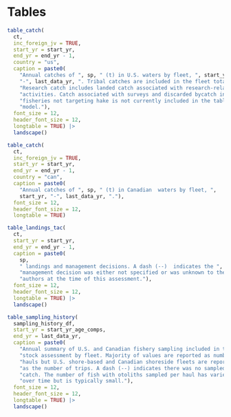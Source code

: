 \newpage

\rfoot{Tables}

# Tables {#sec:tables}

```r
table_catch(
  ct,
  inc_foreign_jv = TRUE,
  start_yr = start_yr,
  end_yr = end_yr - 1,
  country = "us",
  caption = paste0(
    "Annual catches of ", sp, " (t) in U.S. waters by fleet, ", start_yr,
    "-", last_data_yr, ". Tribal catches are included in the fleet totals. ",
    "Research catch includes landed catch associated with research-related ",
    "activities. Catch associated with surveys and discarded bycatch in ",
    "fisheries not targeting hake is not currently included in the table or ",
    "model."),
  font_size = 12,
  header_font_size = 12,
  longtable = TRUE) |> 
  landscape()
```

\clearpage

```r
table_catch(
  ct,
  inc_foreign_jv = TRUE,
  start_yr = start_yr,
  end_yr = end_yr - 1,
  country = "can",
  caption = paste0(
    "Annual catches of ", sp, " (t) in Canadian  waters by fleet, ",
    start_yr, "-", last_data_yr, "."),
  font_size = 12,
  header_font_size = 12,
  longtable = TRUE)
```


```r
table_landings_tac(
  ct,
  start_yr = start_yr,
  end_yr = end_yr - 1,
  caption = paste0(
    sp,
    " landings and management decisions. A dash (--)  indicates the ",
    "management decision was either not specified or was unknown to the ",
    "authors at the time of this assessment."),
  font_size = 12,
  header_font_size = 12,
  longtable = TRUE) |> 
  landscape()
```

```r
table_sampling_history(
  sampling_history_df,
  start_yr = start_yr_age_comps,
  end_yr = last_data_yr,
  caption = paste0(
    "Annual summary of U.S. and Canadian fishery sampling included in this ",
    "stock assessment by fleet. Majority of values are reported as number of ",
    "hauls but U.S. shore-based and Canadian shoreside fleets are reported ",
    "as the number of trips. A dash (--) indicates there was no sampled ",
    "catch. The number of fish with otoliths sampled per haul has varied ",
    "over time but is typically small."),
  font_size = 12,
  header_font_size = 12,
  longtable = TRUE) |> 
  landscape()
```

\clearpage

<!-- \begin{landscape} -->
<!-- \pagestyle{mylandscape} -->
<!-- \centering -->
<!-- ```{r main-us-cp-age-data-table, results = "asis", echo = FALSE} -->
<!-- make.us.age.data.table( -->
<!--   us_cp_age_df, -->
<!--   fleet = 1, -->
<!--   start_yr = end_yr - num_recent_yrs, -->
<!--   end_yr = last_data_yr, -->
<!--   xcaption = paste0( -->
<!--     "Recent age-proportion data used in the assessment for the U.S. ", -->
<!--     "Catcher-Processor fleet. Proportions are calculated from numbers of ", -->
<!--     "individuals in each age group. Age 15 is an accumulator group."), -->
<!--   xlabel = "tab:main-us-cp-age-data", -->
<!--   font.size = 10, -->
<!--   space.size = 11, -->
<!--   decimals = 2) -->
<!-- ``` -->

<!-- ```{r main-us-ms-data-table, results = "asis", echo = FALSE} -->
<!-- make.us.age.data.table( -->
<!--   us_ms_age_df, -->
<!--   fleet = 2, -->
<!--   start_yr = end_yr - num_recent_yrs, -->
<!--   end_yr = last_data_yr, -->
<!--   xcaption = paste0( -->
<!--     "Recent age-proportion data used in the assessment for the U.S. ", -->
<!--     "Mothership fleet. Proportions are calculated from numbers of ", -->
<!--     "individuals in each age group. Age 15 is an accumulator group."), -->
<!--   xlabel = "tab:main-us-ms-age-data", -->
<!--   font.size = 10, -->
<!--   space.size = 11, -->
<!--   decimals = 2) -->
<!-- ``` -->
<!-- \end{landscape} -->
<!-- \pagestyle{fancy} -->

<!-- \begin{landscape} -->
<!-- \pagestyle{mylandscape} -->
<!-- \centering -->
<!-- ```{r main-us-shore-age-data-table, results = "asis", echo = FALSE} -->
<!-- make.us.age.data.table( -->
<!--   us_ss_age_df, -->
<!--   fleet = 3, -->
<!--   start_yr = end_yr - num_recent_yrs, -->
<!--   end_yr = last_data_yr, -->
<!--   xcaption = paste0( -->
<!--     "Recent age-proportion data used in the assessment for the U.S. ", -->
<!--     "Shore-Based fleet. Proportions are calculated from numbers of ", -->
<!--     "individuals in each age group. Age 15 is an accumulator group."), -->
<!--   xlabel = "tab:main-us-shore-age-data", -->
<!--   font.size = 10, -->
<!--   space.size = 11, -->
<!--   decimals = 2) -->
<!-- ``` -->

<!-- ```{r main-can-shore-age-data-table, results = "asis", echo = FALSE} -->
<!-- make.can.age.data.table( -->
<!--   can_ages_lst, -->
<!--   can_ss_num_fish, -->
<!--   fleet = 1, -->
<!--   start_yr = end_yr - num_recent_yrs, -->
<!--   end_yr = last_data_yr, -->
<!--   xcaption = paste0( -->
<!--     "Recent age-proportion data used in the assessment for the Canadian ", -->
<!--     "Shoreside fleet. Proportions are calculated from numbers of individuals ", -->
<!--     "in each age group. Age 15 is an accumulator group."), -->
<!--   xlabel = "tab:main-can-shore-age-data", -->
<!--   font.size = 10, -->
<!--   space.size = 11, -->
<!--   decimals = 2) -->
<!-- ``` -->
<!-- \end{landscape} -->
<!-- \pagestyle{fancy} -->

<!-- \begin{landscape} -->
<!-- \pagestyle{mylandscape} -->
<!-- \centering -->
<!-- ```{r main-can-ft-age-data-table, results = "asis", echo = FALSE} -->
<!-- make.can.age.data.table( -->
<!--   can_ages_lst, -->
<!--   can_ft_num_fish, -->
<!--   fleet = 2, -->
<!--   start_yr = end_yr - num_recent_yrs, -->
<!--   end_yr = last_data_yr, -->
<!--   xcaption = paste0( -->
<!--     "Recent age-proportion data used in the assessment for the Canadian ", -->
<!--     "freezer-trawler fleet. Proportions are calculated from numbers of ", -->
<!--     "individuals in each age group. Age 15 is an accumulator group."), -->
<!--   xlabel = "tab:main-can-ft-age-data", -->
<!--   font.size = 10, -->
<!--   space.size = 11, -->
<!--   decimals = 2) -->
<!-- ``` -->

<!-- \clearpage -->

<!-- ```{r main-all-age-data-fishery-table, results = "asis", echo = FALSE} -->
<!-- make.input.age.data.table( -->
<!--   base_model, -->
<!--   fleet = 1, -->
<!--   start_yr = start_yr_age_comps, -->
<!--   end_yr = last_data_yr, -->
<!--   csv.dir = output_csv_dir, -->
<!--   xcaption = paste0( -->
<!--     "Aggregated fishery age-proportion data used in the base model. ", -->
<!--     "Proportions are calculated from numbers of individuals in each age ", -->
<!--     "group where the contributions from each fleet are weighted by the ", -->
<!--     "catch in that fleet. Sample sizes are sum of hauls and trips from ", -->
<!--     "individual fleets (shown in preceding tables) as described in ", -->
<!--     "Section~\\@ref(sec:data-fishery-biological-data). Age 15 is an ", -->
<!--     "accumulator group for comparing observed and expected proportions."), -->
<!--   xlabel = "tab:main-all-age-data-fishery", -->
<!--   font.size = 10, -->
<!--   space.size = 11, -->
<!--   decimals = 2) -->
<!-- ``` -->
<!-- \end{landscape} -->
<!-- \pagestyle{fancy} -->
<!-- \clearpage -->

<!-- \begin{landscape} -->
<!-- \pagestyle{mylandscape} -->
<!-- \centering -->
<!-- ```{r main-all-age-survey-table, results = "asis", echo = FALSE} -->
<!-- make.input.age.data.table( -->
<!--   base_model, -->
<!--   fleet = 2, -->
<!--   start_yr = survey_start_yr, -->
<!--   end_yr = survey_end_yr, -->
<!--   csv.dir = output_csv_dir, -->
<!--   xcaption = paste0( -->
<!--     "Survey age-proportion data used in the base model. Proportions are ", -->
<!--     "calculated from numbers of individuals in each age group. Age 15 is an ", -->
<!--     "accumulator group."), -->
<!--   xlabel = "tab:main-all-age-data-survey", -->
<!--   font.size = 10, -->
<!--   space.size = 11, -->
<!--   decimals = 2) -->
<!-- ``` -->
<!-- \end{landscape} -->
<!-- \pagestyle{fancy} -->

<!-- ```{r main-survey-history-table, results = "asis", echo = FALSE} -->
<!-- make.survey.history.table( -->
<!--   survey_history_df, -->
<!--   base_model$dat$CPUE, -->
<!--   digits = 3, -->
<!--   xcaption = paste0( -->
<!--     "Summary of the acoustic surveys from ", survey_start_yr, " to ", -->
<!--     survey_end_yr, "."), -->
<!--   xlabel = "tab:main-survey-history", -->
<!--   font.size = 10, -->
<!--   space.size = 11) -->
<!-- ``` -->

<!-- ```{r main-survey-by-country-table, results = "asis", echo = FALSE} -->
<!-- make.survey.by.country.table( -->
<!--   survey_by_country_df, -->
<!--   digits = 3, -->
<!--   xcaption = paste0( -->
<!--     "Summary of the acoustic survey age-2+ biomass attributed to each ", -->
<!--     "country."), -->
<!--   xlabel = "tab:main-survey-by-country", -->
<!--   font.size = 10, -->
<!--   space.size = 12) -->
<!-- ``` -->


<!-- ```{r main-maturity-ogives-table, results = "asis", echo = FALSE} -->
<!-- make.maturity.ogives.table( -->
<!--   maturity.ogives, -->
<!--   xcaption = paste0( -->
<!--     "Information on maturity and fecundity used in this assessment as shown ", -->
<!--     "in Figure~\\@ref(fig:main-maturity). The sample sizes refer to the ", -->
<!--     "subset of samples in Table~\\@ref(tab:main-ovaries) for which age ", -->
<!--     "readings and histological estimates of maturity have been completed. ", -->
<!--     "The mean weight (kg) is based on a much larger set of samples. Mean ", -->
<!--     "fecundity is the product of maturity and mean weight but note that ", -->
<!--     "year-specific fecundities from ", start_yr_age_comps, "--", last_data_yr, -->
<!--     " were used in the stock assessment. The values reported for ages 15 ", -->
<!--     "and above represent the average across all samples in this range."), -->
<!--   xlabel = "tab:main-ogives", -->
<!--   font.size = 10, -->
<!--   space.size = 11) -->
<!-- ``` -->

<!-- ```{r main-ovaries-table, results = "asis", echo = FALSE} -->
<!-- make.maturity.samples.table( -->
<!--   ovary_samples_df, -->
<!--   xcaption = paste0( -->
<!--     "Number of ", sp, " ovaries collected for histological analysis. The ", -->
<!--     "maturity ogive was determined from a subset of these samples (up to ", -->
<!--     "and including 2017; @JTC2018).", -->
<!--   xlabel = "tab:main-ovaries", -->
<!--   font.size = 10, -->
<!--   space.size = 11) -->
<!-- ``` -->
<!-- \clearpage -->

<!-- ```{r main-parameters-estimated-summary-table, results = "asis", echo = FALSE} -->
<!-- table_param_est_bounds( -->
<!--   base_model, -->
<!--   start.rec.dev.yr = recruit_dev_start_yr, -->
<!--   end.rec.dev.yr = end_yr - 1, -->
<!--   digits = 2, -->
<!--   xcaption = paste0( -->
<!--     "Summary of estimated model parameters and priors in the base model. ", -->
<!--     "The beta prior is parameterized with a mean and standard deviation. ", -->
<!--     "The lognormal prior is parameterized with the median and standard ", -->
<!--     "deviation in log space."), -->
<!--   xlabel = "tab:main-params-est-summary", -->
<!--   font.size = 10, -->
<!--   space.size = 11) -->
<!-- ``` -->

<!-- \clearpage -->

<!-- ```{r main-assessment-changes-table, results = "asis", echo = FALSE} -->
<!-- make.assessment.changes.table( -->
<!--   assess_changes_df, -->
<!--   xcaption = paste0( -->
<!--     "Annual changes in the modeling framework used to assess ", sp, " since ", -->
<!--     "2011. Methods used to weight the age-composition data (Comp Method), ", -->
<!--     "i.e., McAllister-Ianelli (MI) and Dirichlet-multinomial (D-M) ", -->
<!--     "approaches, are explained in the main text. The MCMC column gives the ", -->
<!--     "number of Markov chain Monte Carlo samples used to describe model ", -->
<!--     "results and produce statistical inference."), -->
<!--   xlabel = "tab:main-assessment-changes", -->
<!--   font.size = 10, -->
<!--   space.size = 11) -->
<!-- ``` -->
<!-- \clearpage -->

<!-- \begin{landscape} -->
<!-- \pagestyle{mylandscape} -->
<!-- \centering -->
<!-- ```{r main-est-numbers-at-age-table, results = "asis", echo = FALSE} -->
<!-- atage_table( -->
<!--   base_model, -->
<!--   table_type = 1, -->
<!--   end_yr = end_yr, -->
<!--   xcaption = paste0( -->
<!--     "Estimated numbers-at-age at the beginning of the year from the base ", -->
<!--     "model (posterior medians; million)."), -->
<!--   xlabel = "tab:main-est-numbers-at-age", -->
<!--   font_size = 9, -->
<!--   space_size = 10) -->
<!-- ``` -->
<!-- \end{landscape} -->
<!-- \pagestyle{fancy} -->
<!-- \clearpage -->

<!-- \begin{landscape} -->
<!-- \pagestyle{mylandscape} -->
<!-- \centering -->
<!-- ```{r main-est-biomass-at-age-table, results = "asis", echo = FALSE} -->
<!-- atage_table( -->
<!--   base_model, -->
<!--   table_type = 5, -->
<!--   end_yr = end_yr, -->
<!--   xcaption = paste0( -->
<!--     "Estimated total biomass-at-age at the beginning of the year from the ", -->
<!--     "base model (posterior medians; thousand t)."), -->
<!--   xlabel = "tab:main-est-biomass-at-age", -->
<!--   font_size = 9, -->
<!--   space_size = 10) -->
<!-- ``` -->
<!-- \end{landscape} -->
<!-- \pagestyle{fancy} -->

<!-- \begin{landscape} -->
<!-- \pagestyle{mylandscape} -->
<!-- \centering -->
<!-- ```{r main-est-exp-rate-at-age-table, results = "asis", echo = FALSE} -->
<!-- atage_table( -->
<!--   base_model, -->
<!--   table_type = 2, -->
<!--   end_yr = end_yr - 1, -->
<!--   digits = 2, -->
<!--   xcaption = paste0( -->
<!--     "Estimated exploitation-fraction-at-age (catch-at-age divided by ", -->
<!--     "biomass-at-age at the beginning of the year) presented as a percentage ", -->
<!--     "for each year from the base model (posterior medians; percentage of ", -->
<!--     "age class removed by fishing)."), -->
<!--   xlabel = "tab:main-est-exp-rate-at-age", -->
<!--   font_size = 9, -->
<!--   space_size = 10) -->
<!-- ``` -->
<!-- \end{landscape} -->
<!-- \pagestyle{fancy} -->

<!-- \begin{landscape} -->
<!-- \pagestyle{mylandscape} -->
<!-- \centering -->
<!-- ```{r main-est-catch-at-age-table, results = "asis", echo = FALSE} -->
<!-- atage_table( -->
<!--   base_model, -->
<!--   table_type = 3, -->
<!--   end_yr = end_yr - 1, -->
<!--   xcaption = paste0( -->
<!--     "Estimated catch-at-age in numbers for each year from the base model ", -->
<!--     "(posterior medians; thousands)."), -->
<!--   xlabel = "tab:main-est-catch-at-age", -->
<!--   font_size = 6, -->
<!--   space_size = 7) -->
<!-- ``` -->
<!-- \end{landscape} -->
<!-- \pagestyle{fancy} -->

<!-- \begin{landscape} -->
<!-- \pagestyle{mylandscape} -->
<!-- \centering -->
<!-- ```{r main-est-catch-at-age-biomass-table, results = "asis", echo = FALSE} -->
<!-- atage_table( -->
<!--   base_model, -->
<!--   table_type = 4, -->
<!--   end_yr = end_yr - 1, -->
<!--   xcaption = paste0( -->
<!--     "Estimated catch-at-age in total biomass for each year from the base ", -->
<!--     "model (posterior medians; t)."), -->
<!--   xlabel = "tab:main-est-catch-at-age-biomass", -->
<!--   font_size = 6, -->
<!--   space_size = 7) -->
<!-- ``` -->
<!-- \end{landscape} -->
<!-- \pagestyle{fancy} -->

<!-- \begin{landscape} -->
<!-- \pagestyle{mylandscape} -->
<!-- \centering -->
<!-- ```{r main-cohort-effects-table, results = "asis", echo = FALSE} -->
<!-- cohort_table( -->
<!--   base_model, -->
<!--   end_yr = end_yr, -->
<!--   cohorts = c(1999, 2010, 2014, 2016), -->
<!--   # csv_dir = output_csv_dir, -->
<!--   xcaption = paste0( -->
<!--     "Calculations showing changes in biomass at each age due to natural ", -->
<!--     "mortality and fishing for recent strong cohorts. Start Biomass is the ", -->
<!--     "biomass at the beginning of the year, Catch Weight is the catch for ", -->
<!--     "the cohort for the year, M is the biomass attributed to natural ", -->
<!--     "mortality, and Surviving Biomass is what survives to the end of the ", -->
<!--     "year. Surviving Biomass does not equal the Start Biomass in the ", -->
<!--     "following year because the empirical weights-at-age change ", -->
<!--     "between years. Estimated quantities are posterior medians."), -->
<!--   xlabel = "tab:main-cohort-effects", -->
<!--   font_size = 7, -->
<!--   space_size = 8) -->
<!-- ``` -->
<!-- \end{landscape} -->
<!-- \pagestyle{fancy} -->
<!-- \clearpage -->

<!-- ```{r main-median-posterior-table, results = "asis", echo = FALSE} -->
<!-- make.median.posterior.table( -->
<!--   base_model, -->
<!--   start_yr = start_yr, -->
<!--   end_yr = end_yr, -->
<!--   digits = 1, -->
<!--   csv.dir = output_csv_dir, -->
<!--   xcaption = paste0( -->
<!--     "Time series of median posterior population estimates from the base ", -->
<!--     "model. Relative spawning biomass is spawning biomass relative to the ", -->
<!--     "unfished equilibrium ($\\Bzero$). Total biomass includes females and ", -->
<!--     "males of ages 0 and above. Age-2+ biomass includes females and males ", -->
<!--     "ages 2 and above. Exploitation fraction is total catch divided by ", -->
<!--     "total age-2+ biomass. Relative fishing intensity is ", -->
<!--     "(1-SPR)/(1-SPR\\subscr{40\\%}) such that values below 100\\% ", -->
<!--     "represent fishing below $\\Fforty$. A dash (--) indicates a quantity ", -->
<!--     "requiring ", end_yr, " catch which has not taken place yet."), -->
<!--   xlabel = "tab:main-median-posterior", -->
<!--   font.size = 9, -->
<!--   space.size = 10) -->
<!-- ``` -->

<!-- \clearpage -->

<!-- ```{r main-ci-posterior-table, results = "asis", echo = FALSE} -->
<!-- make.ci.posterior.table( -->
<!--   base_model, -->
<!--   start_yr = start_yr, -->
<!--   end_yr = end_yr, -->
<!--   digits = 1, -->
<!--   xcaption = paste0( -->
<!--     "Time-series of 95\\% posterior credibility intervals for the quantities ", -->
<!--     "shown in Table \\@ref(tab:main-median-posterior). A dash (--) indicates ", -->
<!--     "a quantity requiring ", end_yr, " catch which has not taken place yet."), -->
<!--   xlabel = "tab:main-ci-posterior", -->
<!--   font.size = 8, -->
<!--   space.size = 9, -->
<!--   lower_col = "2.5%", -->
<!--   upper_col = "97.5%") -->
<!-- ``` -->

<!-- ```{r main-parameter-estimates, results = "asis", echo = FALSE} -->
<!-- table_param_est( -->
<!--   list(base_model, last_yr_base_model), -->
<!--   model_nms = c(base_model_name, last_yr_base_model_name), -->
<!--   end_yr = end_yr, -->
<!--   digits = 3, -->
<!--   rec_yrs = c(2010, 2014, 2016, 2020), -->
<!--   show_like = FALSE, -->
<!--   xcaption = -->
<!--     paste0( -->
<!--       "Select parameters, derived quantities, and reference point posterior ", -->
<!--       "median estimates for the (", end_yr, ") base model compared to the ", -->
<!--       "previous assessment's (", end_yr - 1, ") base model."), -->
<!--   xlabel = "tab:main-parameter-estimates", -->
<!--   font_size = 10, -->
<!--   space_size = 11) -->
<!-- ``` -->

<!-- ```{r main-reference-points-table, results = "asis", echo = FALSE} -->
<!-- table_reference_points.old( -->
<!--   base_model, -->
<!--   xcaption = paste0( -->
<!--     "Summary of median and 95\\% credibility intervals of equilibrium ", -->
<!--     "conceptual reference points for the base assessment model. ", -->
<!--     "Equilibrium reference points were computed using 1975--", end_yr - 1, -->
<!--     " averages for mean weight-at-age and baseline selectivity-at-age ", -->
<!--     "(1966--1990; prior to time-varying deviations.)"), -->
<!--   xlabel = "tab:main-reference-points", -->
<!--   font.size = 10, -->
<!--   space.size = 11, -->
<!--   placement = "h") -->
<!-- ``` -->

<!-- \clearpage -->

<!-- ```{r main-biomass-table, results = "asis", echo = FALSE} -->
<!-- table_decision( -->
<!--   base_model, -->
<!--   xcaption = paste0( -->
<!--       "Forecast quantiles of ", sp, "relative spawning biomass at the ", -->
<!--       "beginning of the year. Catch alternatives are based on: constant ", -->
<!--       "catches (rows ", ct_constant_str, "), including catch similar to ", -->
<!--       min(forecast_yrs_extra) - 1," (row~", letters[ct_actual_ind], -->
<!--       ") and to the TAC from ", min(forecast_yrs_extra) - 1," (row~", -->
<!--       letters[ct_tac_ind], "); and non-constant catches that result in ", -->
<!--       "annual 10\\% declines in catch (rows ", ct_reduction_str, -->
<!--       "), median relative fishing intensity of 100\\% (row ", -->
<!--       letters[ct_spr100_ind], "), median catch estimated via the default ", -->
<!--       "harvest policy (\\Ffortyten, row~", letters[ct_default_policy_ind], -->
<!--       "), and the fishing intensity that results in the median projected ", -->
<!--       "catch remaining the same in ", min(forecast_yrs_extra), " and ", -->
<!--       min(forecast_yrs_extra) + 1, " (row~", letters[ct_stable_ind], ")."), -->
<!--   xlabel = "tab:main-decisions-biomass", -->
<!--   font.size = 11, -->
<!--   space.size = 12, -->
<!--   type = "biomass", -->
<!--   placement = "tbp") -->
<!-- ``` -->

<!-- \clearpage -->

<!-- ```{r main-decisions-spr-table, results = "asis", echo = FALSE} -->
<!-- table_decision( -->
<!--   base_model, -->
<!--   xcaption = paste0( -->
<!--     "Forecast quantiles of ", sp, " relative fishing intensity ", -->
<!--     "(1-SPR)/(1-SPR\\subscr{40\\%}), expressed as a proportion, for the ", -->
<!--     min(forecast_yrs), "--", max(forecast_yrs) - 1, " catch alternatives ", -->
<!--     "presented in Table~\\@ref(tab:main-decisions-biomass). Values greater ", -->
<!--     "than 1 indicate relative fishing intensities greater than the ", -->
<!--     "$\\Fforty$ harvest policy calculated using baseline selectivity."), -->
<!--   xlabel = "tab:main-decisions-spr", -->
<!--   font.size = 11, -->
<!--   space.size = 12, -->
<!--   type = "spr", -->
<!--   placement = "tbp") -->
<!-- ``` -->

<!-- \clearpage -->

<!-- ```{r main-risk-forecast-year-1-table, results = "asis", echo = FALSE} -->
<!-- # Index in model$risks to use, e.g. 1 means forecast year 2 compared to -->
<!-- # forecast year 1 -->
<!-- table_risk( -->
<!--   base_model, -->
<!--   forecast_yrs, -->
<!--   index = 1, -->
<!--   xcaption = paste0( -->
<!--     "Probabilities related to spawning biomass, relative fishing intensity, " -->
<!--     "and the ", end_yr + 1, " default harvest policy catch for alternative ", -->
<!--     end_yr, " catch options (catch options explained in ", -->
<!--     "Table~\\@ref(tab:main-decisions-biomass))."), -->
<!--   xlabel = "tab:main-risk-year-1", -->
<!--   font.size = 11, -->
<!--   space.size = 13, -->
<!--   catch_col_width_cm = 1.9) -->
<!-- ``` -->

<!-- ```{r main-risk-forecast-year-2-table, results = "asis", echo = FALSE} -->
<!-- # Index in model$risks to use, e.g. 1 means forecast year 2 compared to -->
<!-- # forecast year 1 -->
<!-- table_risk( -->
<!--   base_model, -->
<!--   forecast_yrs, -->
<!--   index = 2, -->
<!--   xcaption = paste0( -->
<!--     "Probabilities related to spawning biomass, relative fishing intensity, ", -->
<!--     "and the ", end_yr + 2, " default harvest policy catch for alternative ", -->
<!--     end_yr + 1, " catch options, given the ", end_yr, " catch level shown ", -->
<!--     "in Table~\\@ref(tab:main-risk-year-1) (catch options explained in ", -->
<!--     "Table~\\@ref(tab:main-decisions-biomass))."), -->
<!--   xlabel = "tab:main-risk-year-2", -->
<!--   font.size = 11, -->
<!--   space.size = 13, -->
<!--   catch_col_width_cm = 1.9) -->
<!-- ``` -->

<!-- ```{r main-risk-forecast-year-3-table, results = "asis", echo = FALSE} -->
<!-- # Index in model$risks to use, e.g. 1 means forecast year 2 compared to -->
<!-- # forecast year 1 -->
<!-- table_risk( -->
<!--   base_model, -->
<!--   forecast_yrs, -->
<!--   index = 3, -->
<!--   xcaption = paste0( -->
<!--     "Probabilities related to spawning biomass, relative fishing intensity, ", -->
<!--     "and the ", end_yr + 3, " default harvest policy catch for alternative ", -->
<!--     end_yr + 2, " catch options, given the ", end_yr, " and ", end_yr + 1, -->
<!--     " catch levels shown in Tables~\\@ref(tab:main-risk-year-1) and~", -->
<!--     "\\@ref(tab:main-risk-year-2) (catch options explained in Table~", -->
<!--     "\\@ref(tab:main-decisions-biomass))."), -->
<!--   xlabel = "tab:main-risk-year-3", -->
<!--   font.size = 11, -->
<!--   space.size = 13, -->
<!--   catch_col_width_cm = 1.9) -->
<!-- ``` -->

<!-- \clearpage -->

<!-- \begin{landscape} -->
<!-- \pagestyle{mylandscape} -->
<!-- \centering -->
<!-- ```{r main-parameter-estimates-sens-1, results = "asis", echo = FALSE} -->
<!-- table_param_est( -->
<!--   sens_models[[1]], -->
<!--   model_nms = sens_models_names[[1]], -->
<!--   end_yr = end_yr, -->
<!--   digits = 3, -->
<!--   xcaption = paste0( -->
<!--     "Posterior medians for select parameters, derived quantities, reference ", -->
<!--     "points, and negative log likelihoods for the base model and some ", -->
<!--     "sensitivity runs (described in ", -->
<!--     "Section~\\@ref(sec:assessment-sensitivity-analyses)). A dash (--) ", -->
<!--     "indicates that the parameter or derived quantity was not estimated in ", -->
<!--     "the model."), -->
<!--   xlabel = "tab:main-parameter-estimates-sens-1", -->
<!--   font_size = 9, -->
<!--   space_size = 10, -->
<!--   rec_yrs = c(2010, 2014, 2016, 2020)) -->
<!-- ``` -->

<!-- ```{r main-parameter-estimates-sens-2, results = "asis", echo = FALSE} -->
<!-- table_param_est( -->
<!--   sens_models[[2]], -->
<!--   model_nms = sens_models_names[[2]], -->
<!--   end_yr = end_yr, -->
<!--   digits = 3, -->
<!--   xcaption = paste0( -->
<!--     "Posterior medians for select parameters, derived quantities, reference ", -->
<!--     "points, and negative log likelihoods for the base model and further ", -->
<!--     "sensitivity runs (described in ", -->
<!--     "Section~\\@ref(sec:assessment-sensitivity-analyses)). A dash (--) ", -->
<!--     "indicates that the parameter or derived quantity was not estimated in ", -->
<!--     "the model."), -->
<!--   xlabel = "tab:main-parameter-estimates-sens-2", -->
<!--   font_size = 9, -->
<!--   space_size = 11, -->
<!--   rec_yrs = c(2010, 2014, 2016, 2020)) -->
<!-- ``` -->

<!-- ```{r main-parameter-estimates-sens-3, results = "asis", echo = FALSE} -->
<!-- table_param_est( -->
<!--   sens_models[[3]], -->
<!--   model_nms = sens_models_names[[3]], -->
<!--   end_yr = end_yr, -->
<!--   digits = 3, -->
<!--   xcaption = paste0( -->
<!--     "Posterior medians for select parameters, derived quantities, reference ", -->
<!--     "points, and negative log likelihoods for the base model and further ", -->
<!--     "sensitivity runs (described in ", -->
<!--     "Section~\\@ref(sec:assessment-sensitivity-analyses)). A dash (--) ", -->
<!--     "indicates that the parameter or derived quantity was not estimated in ", -->
<!--     "the model."), -->
<!--   xlabel = "tab:main-parameter-estimates-sens-3", -->
<!--   font_size = 9, -->
<!--   space_size = 11, -->
<!--   rec_yrs = c(2010, 2014, 2016, 2020)) -->
<!-- ``` -->

<!-- \end{landscape} -->
<!-- \pagestyle{fancy} -->

<!-- \clearpage -->

<!-- ```{r main-parameter-estimates-retro, results = "asis", echo = FALSE} -->
<!-- table_param_est( -->
<!--   retro_lst, -->
<!--   model_nms = retro_model_nms, -->
<!--   end_yr = end_yr, -->
<!--   digits = 3, -->
<!--   rec_yrs = c(2010, 2014, 2016, 2020), -->
<!--   xcaption = paste0( -->
<!--     "Posterior medians from the base model for select parameters, derived ", -->
<!--     "quantities, reference point estimates, and negative log likelihoods ", -->
<!--     "for retrospective analyses. Some values are implied since they occur ", -->
<!--     "after the ending year of the respective retrospective analysis. A ", -->
<!--     "dash (--) indicates that the parameter or derived quantity was not ", -->
<!--     "output by the model."), -->
<!--   xlabel = "tab:main-parameter-estimates-retro", -->
<!--   font_size = 10, -->
<!--   space_size = 11) -->
<!-- ``` -->

<!-- \clearpage -->
